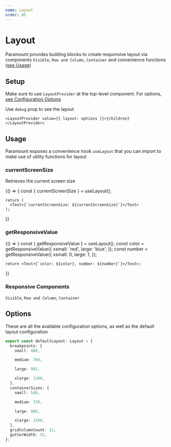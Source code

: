 ```yaml
---
name: Layout
order: 85
---
```




# Layout

Paramount provides building blocks to create responsive layout via components `Visible`, `Row and Column`, `Container` and convenience functions ([see Usage](#usage))

## Setup

Make sure to use `LayoutProvider` at the top-level component. For options, [see Configuration Options](#options)

Use `debug` prop to see the layout

```tsx
<LayoutProvider value={{ layout: options }}>{children}</LayoutProvider>
```

## Usage

Paramount exposes a convenience hook `useLayout` that you can import to make use of utility functions for layout

### currentScreenSize

Retrieves the current screen size

<Playground>
  {() => {
    const { currentScreenSize } = useLayout();

    return (
      <Text>{`currentScreenSize: ${currentScreenSize}`}</Text>
    );

}}

</Playground>

### getResponsiveValue

<Playground>
  {() => {
    const { getResponsiveValue } = useLayout();
    const color = getResponsiveValue({
      xsmall: 'red',
      large: 'blue',
    });
    const number = getResponsiveValue({
      xsmall: 0,
      large: 1,
    });

    return <Text>{`color: ${color}, number: ${number}`}</Text>;

}}

</Playground>

### Responsive Components

`Visible`, `Row and Column`, `Container`

## Options

These are all the available configuration options, as well as the default layout configuration

```ts
export const defaultLayout: Layout = {
  breakpoints: {
    small: 480,

    medium: 768,

    large: 992,

    xlarge: 1200,
  },
  containerSizes: {
    small: 540,

    medium: 720,

    large: 960,

    xlarge: 1200,
  },
  gridColumnCount: 12,
  gutterWidth: 32,
};
```
